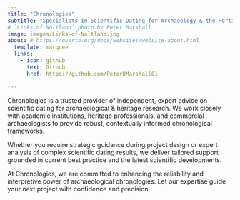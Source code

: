 ```yaml
---
title: "Chronologies"
subtitle: "Specialists in Scientific Dating for Archaeology & the Hertiage Sector"
# `Links of Noltland` photo by Peter Marshall
image: images/Links-of-Noltland.jpg
about: # https://quarto.org/docs/websites/website-about.html
  template: marquee
  links:
    - icon: github
      text: Github
      href: https://github.com/PeterDMarshall01

---
```

Chronologies is a trusted provider of independent, expert advice on scientific dating for archaeological & heritage research. We work closely with academic institutions, heritage professionals, and commercial archaeologists to provide robust, contextually informed chronological frameworks.

Whether you require strategic guidance during project design or expert analysis of complex scientific dating results, we deliver tailored support grounded in current best practice and the latest scientific developments.

At Chronologies, we are committed to enhancing the reliability and interpretive power of archaeological chronologies. Let our expertise guide your next project with confidence and precision.